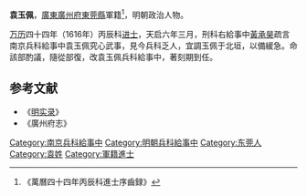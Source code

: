 '''袁玉佩'''，[[廣東|廣東]][[廣州府|廣州府]][[東莞縣|東莞縣]]軍籍<ref>《萬曆四十四年丙辰科進士序齒録》</ref>，明朝政治人物。

[[万历|万历]]四十四年（1616年）丙辰科[[进士|进士]]，天启六年三月，刑科右給事中[[黃承昊|黃承昊]]疏言南京兵科給事中袁玉佩究心武事，見今兵科乏人，宜調玉佩于北垣，以備緩急。命該部酌議，隨從部復，改袁玉佩兵科給事中，著刻期到任。

==参考文献==
{{reflist}}
*《[[明实录|明实录]]》
*《廣州府志》

{{明朝人物小作品}}
{{萬曆四十四年丙辰科殿試金榜}}
{{DEFAULTSORT:Yuan袁}}
[[Category:南京兵科給事中|Category:南京兵科給事中]]
[[Category:明朝兵科給事中|Category:明朝兵科給事中]]
[[Category:东莞人|Category:东莞人]]
[[Category:袁姓|Category:袁姓]]
[[Category:軍籍進士|Category:軍籍進士]]